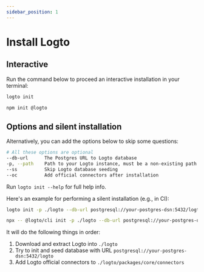 ```yaml
---
sidebar_position: 1
---
```



# Install Logto

## Interactive

Run the command below to proceed an interactive installation in your terminal:

<Tabs>

  <TabItem value="cli" label="CLI">

```bash
logto init
```

  </TabItem>
  <TabItem value="npm" label="npm">

```bash
npm init @logto
```

  </TabItem>

</Tabs>

## Options and silent installation

Alternatively, you can add the options below to skip some questions:

```bash
# All these options are optional
--db-url      The Postgres URL to Logto database
-p, --path    Path to your Logto instance, must be a non-existing path
--ss          Skip Logto database seeding
--oc          Add official connectors after installation
```

Run `logto init --help` for full help info.

Here's an example for performing a silent installation (e.g., in CI):

<Tabs>

  <TabItem value="cli" label="CLI">

```bash
logto init -p ./logto --db-url postgresql://your-postgres-dsn:5432/logto --oc
```

  </TabItem>
  <TabItem value="npx" label="npx">

```bash
npx -- @logto/cli init -p ./logto --db-url postgresql://your-postgres-dsn:5432/logto --oc
```

  </TabItem>

</Tabs>

It will do the following things in order:

1. Download and extract Logto into `./logto`
2. Try to init and seed database with URL `postgresql://your-postgres-dsn:5432/logto`
3. Add Logto official connectors to `./logto/packages/core/connectors`
